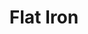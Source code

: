 ---
title: "Flat Iron"
meta_title: "Flat Iron craft"
description: "Craft de Flat Iron"
rank: "a"
draft: false
name: "Flat Iron"
recipe_img: "https://wiki.pokexgames.com/images/4/41/Flat_Iron.png"
level: 86
craft_time: 259200
result: 1
value_npc: 1
ingredients:
  - name: "Leather"
    quantity: 10
    item_img: "https://wiki.pokexgames.com/images/3/3d/Leather.png"
    value_npc: 1
  - name: "Comb"
    quantity: 250
    item_img: "https://wiki.pokexgames.com/images/9/9b/Comb.png"
    value_npc: 1
  - name: "Green Dye"
    quantity: 35
    item_img: "https://wiki.pokexgames.com/images/b/be/Green_Dye.png"
    value_npc: 1
  - name: "Cure Flower"
    quantity: 100
    item_img: "https://wiki.pokexgames.com/images/a/ac/Cure_Flower.png"
    value_npc: 1
  - name: "Refined Fashion Point"
    quantity: 12
    item_img: "https://wiki.pokexgames.com/images/6/69/Refined_Fashion_Point.png"
    value_npc: 1
---